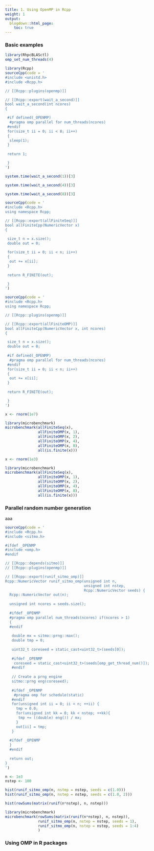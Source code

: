 ```yaml
---
title: 1. Using OpenMP in Rcpp
weight: 1
output:
  blogdown::html_page:
    toc: true
---
```


<style>
body {
text-align: justify}
</style>

### Basic examples

```r
library(RhpcBLASctl)
omp_set_num_threads(4)
```

```r
library(Rcpp)
sourceCpp(code = '
#include <unistd.h>
#include <Rcpp.h>

// [[Rcpp::plugins(openmp)]]

// [[Rcpp::export(wait_a_second)]]
bool wait_a_second(int ncores)
{

 #if defined(_OPENMP)
  #pragma omp parallel for num_threads(ncores)
 #endif
 for(size_t ii = 0; ii < 8; ii++)
 { 
  sleep(1);
 }
 
 return 1;

 }
')
```

```r
system.time(wait_a_second(1))[3]

system.time(wait_a_second(4))[3]

system.time(wait_a_second(8))[3]
```


```r
sourceCpp(code = '
#include <Rcpp.h>
using namespace Rcpp;

// [[Rcpp::export(allFiniteSeq)]]
bool allFiniteCpp(NumericVector x)
{

 size_t n = x.size();
 double out = 0;
 
 for(size_t ii = 0; ii < n; ii++)
 {
  out += x[ii];
 }
 
 return R_FINITE(out);

 }
')
```

```r
sourceCpp(code = '
#include <Rcpp.h>
using namespace Rcpp;

// [[Rcpp::plugins(openmp)]]

// [[Rcpp::export(allFiniteOMP)]]
bool allFiniteCpp(NumericVector x, int ncores)
{

 size_t n = x.size();
 double out = 0;
 
 #if defined(_OPENMP)
  #pragma omp parallel for num_threads(ncores)
 #endif
 for(size_t ii = 0; ii < n; ii++)
 {
  out += x[ii];
 }
 
 return R_FINITE(out);

 }
')
```

```r
x <- rnorm(1e7)

library(microbenchmark)
microbenchmark(allFiniteSeq(x),
               allFiniteOMP(x, 1), 
               allFiniteOMP(x, 2),
               allFiniteOMP(x, 4),
               allFiniteOMP(x, 8),
               all(is.finite(x)))
```

```r
x <- rnorm(1e3)

library(microbenchmark)
microbenchmark(allFiniteSeq(x),
               allFiniteOMP(x, 1), 
               allFiniteOMP(x, 2),
               allFiniteOMP(x, 4),
               allFiniteOMP(x, 8),
               all(is.finite(x)))
```

### Parallel random number generation

aaa


```r
sourceCpp(code = '
#include <Rcpp.h>
#include <sitmo.h>

#ifdef _OPENMP
#include <omp.h>
#endif

// [[Rcpp::depends(sitmo)]]
// [[Rcpp::plugins(openmp)]]

// [[Rcpp::export(runif_sitmo_omp)]]
Rcpp::NumericVector runif_sitmo_omp(unsigned int n,
                                    unsigned int nstep,
                                    Rcpp::NumericVector seeds) {
  Rcpp::NumericVector out(n);
  
  unsigned int ncores = seeds.size();
  
  #ifdef _OPENMP
  #pragma omp parallel num_threads(ncores) if(ncores > 1)
  {
  #endif
  
   double mx = sitmo::prng::max();
   double tmp = 0;
   
   uint32_t coreseed = static_cast<uint32_t>(seeds[0]);
   
   #ifdef _OPENMP
    coreseed = static_cast<uint32_t>(seeds[omp_get_thread_num()]);
   #endif
   
   // Create a prng engine
   sitmo::prng eng(coreseed);
  
   #ifdef _OPENMP
    #pragma omp for schedule(static)
   #endif
   for(unsigned int ii = 0; ii < n; ++ii) {
     tmp = 0.0;
     for(unsigned int kk = 0; kk < nstep; ++kk){
      tmp += ((double) eng()) / mx;
     }
     out[ii] = tmp;
   }
    
  #ifdef _OPENMP
  }
  #endif
  
  return out;
}
')


```


```r
n <- 1e3
nstep <- 100

hist(runif_sitmo_omp(n, nstep = nstep, seeds = c(1.0)))
hist(runif_sitmo_omp(n, nstep = nstep, seeds = c(1.0, 2)))

hist(rowSums(matrix(runif(n*nstep), n, nstep)))

library(microbenchmark)
microbenchmark(rowSums(matrix(runif(n*nstep), n, nstep)),
               runif_sitmo_omp(n, nstep = nstep, seeds = 1),
               runif_sitmo_omp(n, nstep = nstep, seeds = 1:4)
               )
```

### Using OMP in R packages


